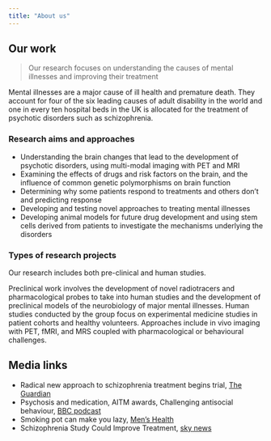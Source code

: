 ```yaml
---
title: "About us"
---
```


## Our work

> Our research focuses on understanding the causes of mental illnesses and improving their treatment

Mental illnesses are a major cause of ill health and premature death. They account for four of the six leading causes of adult disability in the world and one in every ten hospital beds in the UK is allocated for the treatment of psychotic disorders such as schizophrenia. 

### Research aims and approaches

- Understanding the brain changes that lead to the development of psychotic disorders, using multi-modal imaging with PET and MRI
- Examining the effects of drugs and risk factors on the brain, and the influence of common genetic polymorphisms on brain function
- Determining why some patients respond to treatments and others don’t and predicting response
- Developing and testing novel approaches to treating mental illnesses
- Developing animal models for future drug development and using stem cells derived from patients to investigate the mechanisms underlying the disorders

### Types of research projects 
Our research includes both pre-clinical and human studies. 

Preclinical work involves the development of novel radiotracers and pharmacological probes to take into human studies and the development of preclinical models of the neurobiology of major mental illnesses. Human studies conducted by the group focus on experimental medicine studies in patient cohorts and healthy volunteers. Approaches include in vivo imaging with PET, fMRI, and MRS coupled with pharmacological or behavioural challenges.

## Media links
- Radical new approach to schizophrenia treatment begins trial, [The Guardian](https://www.theguardian.com/society/2017/nov/03/radical-new-approach-to-schizophrenia-treatment-begins-trial)
- Psychosis and medication, AITM awards, Challenging antisocial behaviour, [BBC podcast](https://www.bbc.co.uk/programmes/b0b48gz9)
- Smoking pot can make you lazy, [Men's Health](https://www.menshealth.com/health/a19529352/new-study-smoking-pot-can-make-you-lazy/)
- Schizophrenia Study Could Improve Treatment, [sky news](https://news.sky.com/story/schizophrenia-study-could-improve-treatment-10342934)